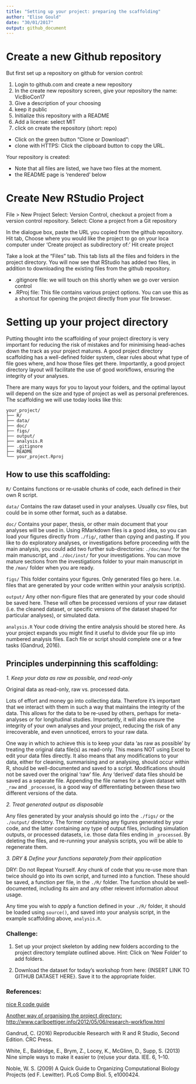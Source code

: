 ```yaml
---
title: "Setting up your project: preparing the scaffolding"
author: "Elise Gould"
date: "30/01/2017"
output: github_document
---
```


# Create a new Github repository

But first set up a repository on github for version control:

1. Login to github.com and create a new repository
2. In the create new repository screen, give your repository the name: VicBioCon17
3. Give a description of your choosing
4. keep it public
5. Initialize this repository with a README
5. Add a license: select MIT
7. click on create the repository (short: repo)

- Click on the green button "Clone or Download":
- clone with HTTPS: Click the clipboard button to copy the URL.

Your repository is created:

- Note that all files are listed, we have two files at the moment.
- the README page is 'rendered' below

# Create New RStudio Project

File > New Project
Select: Version Control, checkout a project from a version control repository.
Select: Clone a project from a Git repository

In the dialogue box, paste the URL you copied from the github repository.
Hit tab,
Choose where you would like the project to go on your loca computer under 'Create project as subdirectory of:'
Hit create project

Take a look at the "Files" tab. This tab lists all the files and folders in the project directory. You will now see that RStudio has added two files, in addition to downloading the existing files from the github repository. 

- .gitignore file: we will touch on this shortly when we go over version control
- .RProj file: This file contains various project options. You can use this as a shortcut for opening the project directly from your file browser. 

# Setting up your project directory

Putting thought into the scaffolding of your project directory is very important for reducing the risk of mistakes and for minimising head-aches down the track as your project matures. A good project directory scaffolding has a well-defined folder system, clear rules about what type of file goes where, and how those files get there. Importantly, a good project directory layout will facilitate the use of good workflows, ensuring the integrity of your analyses.

There are many ways for you to layout your folders, and the optimal layout will depend on the size and type of project as well as personal preferences. The scaffolding we will use today looks like this:

```
your_project/
├── R/
├── data/
├── doc/
├── figs/
├── output/
├── analysis.R
├── .gitignore
├── README
└── your_project.Rproj
```

## How to use this scaffolding:

`R/` Contains functions or re-usable chunks of code, each defined in their own R script.

`data/` Contains the raw dataset used in your analyses. Usually csv files, but could be in some other format, such as a databse.

`doc/` Contains your paper, thesis, or other main document that your analyses will be used in. Using RMarkdown files is a good idea, so you can load your figures directly from `./fig/`, rather than cpying and pasting. If you like to do exploratory analyses, or investigations before proceeding with the main analysis, you could add two further sub-directories: `./doc/man/` for the main manuscript, and `./doc/inst/` for your investigations. You can move mature sections from the investigations folder to your main manuscript in the `/man/` folder when you are ready.

`figs/` This folder contains your figures. Only generated files go here. I.e. files that are generated by your code written within your analysis script(s).

`output/` Any other non-figure files that are generated by your code should be saved here. These will often be processed versions of your raw dataset (i.e. the cleaned dataset, or specific versions of the dataset shaped for particular analyses), or simulated data.

`analysis.R` Your code driving the entire analysis should be stored here. As your project expands you might find it useful to divide your file up into numbered analysis files. Each file or script should complete one or a few tasks (Gandrud, 2016).

## Principles underpinning this scaffolding:

*1. Keep your data as raw as possible, and read-only*

Original data as read-only, raw vs. processed data.

Lots of effort and money go into collecting data. Therefore it's important that we interact with them in such a way that maintains the integrity of the data. This allows for the data to be re-used by others, perhaps for meta-analyses or for longitudinal studies. Importantly, it will also ensure the integrity of your own analyses and your project, reducing the risk of any irrecoverable, and even unnoticed, errors to your raw data.

One way in which to achieve this is to keep your data 'as raw as possible' by treating the original data file(s) as read-only. This means NOT using Excel to edit your data files directly. It also means that any modifications to your data, either for cleaning, summarising and or analysing, should occur within R, should be well-documented and saved to a script. Modifications should not be saved over the original 'raw' file. Any 'derived' data files should be saved as a separate file. Appending the file names for a given dataset with `_raw` and `_processed`, is a good way of differentiating between these two different versions of the data.

*2. Treat generated output as disposable*

Any files generated by your analysis should go into the `./figs/` or the `./output/` directory. The former containing any figures generated by your code, and the latter containing any type of output files, including simulation outputs, or processed datasets, i.e. those data files ending in `_processed`. By deleting the files, and re-running your analysis scripts, you will be able to regenerate them.

*3. DRY & Define your functions separately from their application*

DRY: Do not Repeat Yourself. Any chunk of code that you re-use more than twice should go into its own script, and turned into a function. These should be saved, a function per file, in the `./R/` folder. The function should be well-documented, including its aim and any other relevent information about usage.

Any time you wish to *apply* a function defined in your `./R/` folder, it should be loaded using `source()`, and saved into your analysis script, in the example scaffolding above, `analysis.R`.

### Challenge:

1. Set up your project skeleton by adding new folders according to the project directory template outlined above. Hint: Click on 'New Folder' to add folders.

2. Download the dataset for today's workshop from here: {INSERT LINK TO GITHUB DATASET HERE}. Save it to the appropriate folder.

### References:

[nice R code guide](https://nicercode.github.io/blog/2013-04-05-projects/)

[Another way of organising the project directory: http://www.carlboettiger.info/2012/05/06/research-workflow.html](http://www.carlboettiger.info/2012/05/06/research-workflow.html)

Gandrud, C. (2016) Reproducible Research with R and R Studio, Second Edition. CRC Press.

White, E., Baldridge, E., Brym, Z., Locey, K., McGlinn, D., Supp, S. (2013) Nine simple ways to make it easier to (re)use your data. IEE. 6, 1–10.

Noble, W. S. (2009) A Quick Guide to Organizing Computational Biology Projects (ed F. Lewitter). PLoS Comp Biol. 5, e1000424.





